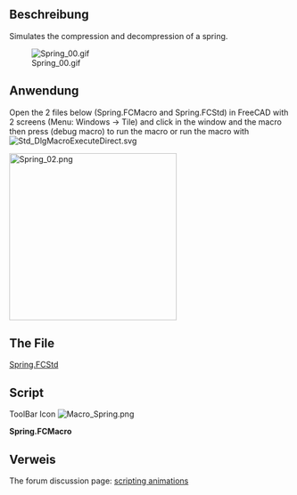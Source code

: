 <languages/>

<div lang="en" dir="ltr" class="mw-content-ltr">
{{Macro
|Name=Spring Simul
|Icon=Macro_Spring.png
|Description=Simulates the compression and decompression of a spring.
|Author=Mario52
|Version=1.0
|Date=2014-09-29
|FCVersion=All
|Download=The file [https://forum.freecad.org/download/file.php?id=7679 Spring.FCStd]<br />[https://wiki.freecad.org/images/2/2d/Macro_Spring.png ToolBar Icon]
}}
</div>

<span id="Description"></span>
==Beschreibung==

<div lang="en" dir="ltr" class="mw-content-ltr">
Simulates the compression and decompression of a spring.
</div>

[[File:Spring_00.gif]]

<span id="Usage"></span>
==Anwendung==

<div lang="en" dir="ltr" class="mw-content-ltr">
Open the 2 files below (Spring.FCMacro and Spring.FCStd) in FreeCAD with 2 screens (Menu: Windows → Tile) and click in the window and the macro then press {{KEY|F6}} (debug macro) to run the macro or run the macro with [[File:Std_DlgMacroExecuteDirect.svg]]
</div>

[[File:Spring_02.png|left|300px]]{{clear}}

<div lang="en" dir="ltr" class="mw-content-ltr">
==The File==
</div>

[https://forum.freecad.org/download/file.php?id=7679 Spring.FCStd]

<div lang="en" dir="ltr" class="mw-content-ltr">
==Script==
</div>

ToolBar Icon [[Image:Macro_Spring.png]]

'''Spring.FCMacro'''

{{MacroCode|code=
import FreeCAD, FreeCADGui, Draft, Part
from FreeCAD import Base
import time

ii = iib = FreeCAD.getDocument("Spring").getObject("Helix001").Pitch.Value
i = ib = FreeCAD.getDocument("Spring").getObject("Helix001").Height.Value

pas = 1

for ii2 in range(int(60)):
    if pas == 0:
        if ii > iib-1:
            pas = 1
        else:
            ii += 1
            i = (ii * 10)
    else:
        if ii < 2:
            pas = 0
        else:
            ii -= 1
            i = (ii * 10)
   
    FreeCAD.getDocument("Spring").getObject("Helix001").Pitch = ii
    FreeCAD.getDocument("Spring").getObject("Helix001").Height = i
    App.Console.PrintMessage(str(ii2)+"  " + str(ii)+"  " + str(i)+"  " + str(pas) +"\n")
    Gui.updateGui()
    time.sleep(0.1)
    
}}


<span id="Link"></span>
==Verweis==

<div lang="en" dir="ltr" class="mw-content-ltr">
The forum discussion page: [https://forum.freecad.org/viewtopic.php?f=22&t=7449#p62193 scripting animations]
</div>

{{clear}}